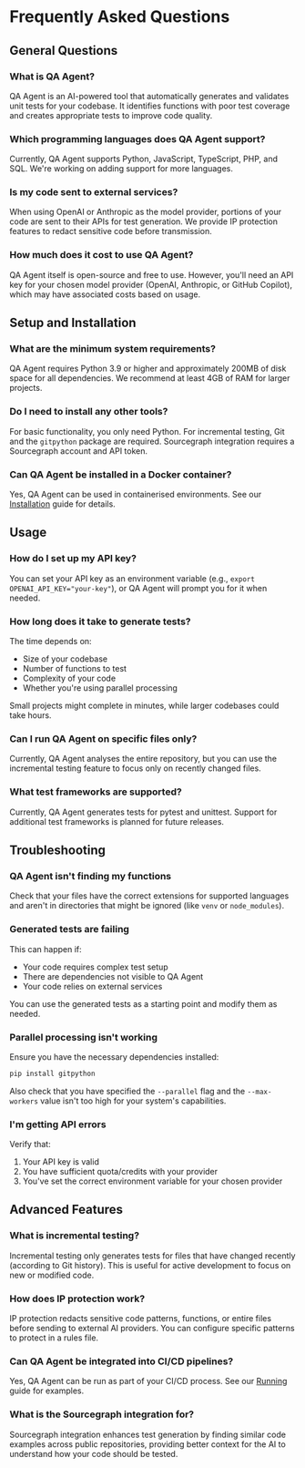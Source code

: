 # Frequently Asked Questions

## General Questions

### What is QA Agent?
QA Agent is an AI-powered tool that automatically generates and validates unit tests for your codebase. It identifies functions with poor test coverage and creates appropriate tests to improve code quality.

### Which programming languages does QA Agent support?
Currently, QA Agent supports Python, JavaScript, TypeScript, PHP, and SQL. We're working on adding support for more languages.

### Is my code sent to external services?
When using OpenAI or Anthropic as the model provider, portions of your code are sent to their APIs for test generation. We provide IP protection features to redact sensitive code before transmission.

### How much does it cost to use QA Agent?
QA Agent itself is open-source and free to use. However, you'll need an API key for your chosen model provider (OpenAI, Anthropic, or GitHub Copilot), which may have associated costs based on usage.

## Setup and Installation

### What are the minimum system requirements?
QA Agent requires Python 3.9 or higher and approximately 200MB of disk space for all dependencies. We recommend at least 4GB of RAM for larger projects.

### Do I need to install any other tools?
For basic functionality, you only need Python. For incremental testing, Git and the `gitpython` package are required. Sourcegraph integration requires a Sourcegraph account and API token.

### Can QA Agent be installed in a Docker container?
Yes, QA Agent can be used in containerised environments. See our [Installation](/installation#docker-installation) guide for details.

## Usage

### How do I set up my API key?
You can set your API key as an environment variable (e.g., `export OPENAI_API_KEY="your-key"`), or QA Agent will prompt you for it when needed.

### How long does it take to generate tests?
The time depends on:
- Size of your codebase
- Number of functions to test
- Complexity of your code
- Whether you're using parallel processing

Small projects might complete in minutes, while larger codebases could take hours.

### Can I run QA Agent on specific files only?
Currently, QA Agent analyses the entire repository, but you can use the incremental testing feature to focus only on recently changed files.

### What test frameworks are supported?
Currently, QA Agent generates tests for pytest and unittest. Support for additional test frameworks is planned for future releases.

## Troubleshooting

### QA Agent isn't finding my functions
Check that your files have the correct extensions for supported languages and aren't in directories that might be ignored (like `venv` or `node_modules`).

### Generated tests are failing
This can happen if:
- Your code requires complex test setup
- There are dependencies not visible to QA Agent
- Your code relies on external services

You can use the generated tests as a starting point and modify them as needed.

### Parallel processing isn't working
Ensure you have the necessary dependencies installed:
```bash
pip install gitpython
```

Also check that you have specified the `--parallel` flag and the `--max-workers` value isn't too high for your system's capabilities.

### I'm getting API errors
Verify that:
1. Your API key is valid
2. You have sufficient quota/credits with your provider
3. You've set the correct environment variable for your chosen provider

## Advanced Features

### What is incremental testing?
Incremental testing only generates tests for files that have changed recently (according to Git history). This is useful for active development to focus on new or modified code.

### How does IP protection work?
IP protection redacts sensitive code patterns, functions, or entire files before sending to external AI providers. You can configure specific patterns to protect in a rules file.

### Can QA Agent be integrated into CI/CD pipelines?
Yes, QA Agent can be run as part of your CI/CD process. See our [Running](/running#running-in-cicd-pipelines) guide for examples.

### What is the Sourcegraph integration for?
Sourcegraph integration enhances test generation by finding similar code examples across public repositories, providing better context for the AI to understand how your code should be tested.